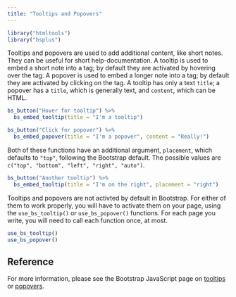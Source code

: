 ```yaml
---
title: "Tooltips and Popovers"
---
```


```r
library("htmltools")
library("bsplus")
```

Tooltips and popovers are used to add additional content, like short notes. They can be useful for short help-documentation. A tooltip is used to embed a short note into a tag; by default they are activated by hovering over the tag. A popover is used to embed a longer note into a tag; by default they are activated by clicking on the tag. A tooltip has only a text `title`; a popover has a `title`, which is generally text, and `content`, which can be HTML.

```r
bs_button("Hover for tooltip") %>%
  bs_embed_tooltip(title = "I'm a tooltip")
```

```r
bs_button("Click for popover") %>%
  bs_embed_popover(title = "I'm a popover", content = "Really!")
```

Both of these functions have an additional argument, `placement`, which defaults to `"top"`, following the Bootstrap default. The possible values are `c("top", "bottom", "left", "right", "auto")`.

```r
bs_button("Another tooltip") %>%
  bs_embed_tooltip(title = "I'm on the right", placement = "right")
```

Tooltips and popovers are not activted by default in Bootstrap. For either of them to work properly, you will have to activate them on your page, using the `use_bs_tooltip()` or `use_bs_popover()` functions. For each page you write, you will need to call each function once, at most. 

```r
use_bs_tooltip()
use_bs_popover()
```

## Reference

For more information, please see the Bootstrap JavaScript page on [tooltips](http://getbootstrap.com/docs/3.3/javascript/#tooltips) or [popovers](http://getbootstrap.com/docs/3.3/javascript/#popovers).

